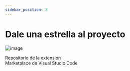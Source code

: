 ```yaml
---
sidebar_position: 8
---
```

# Dale una estrella al proyecto


![image](assets/give-a-star.png)

<Link to="https://github.com/gbenm/pintos-vscode">
Repositorio de la extensión
</Link>

<br />

<Link to="https://marketplace.visualstudio.com/items?itemName=gbenm.pintos">
Marketplace de Visual Studio Code
</Link>
